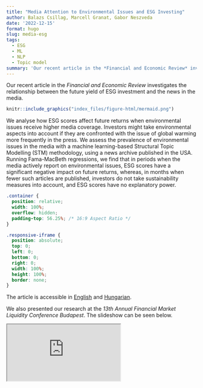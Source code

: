 ```yaml
---
title: "Media Attention to Environmental Issues and ESG Investing"
author: Balazs Csillag, Marcell Granat, Gabor Neszveda
date: '2022-12-15'
format: hugo
slug: media-esg
tags: 
  - ESG
  - ML
  - NLP
  - Topic model
summary: 'Our recent article in the *Financial and Economic Review* investigates the relationship between the future return of ESG investment and the news in the media.'
---
```



Our recent article in the *Financial and Economic Review* investigates the relationship between the future yield of ESG investment and the news in the media.

```r
knitr::include_graphics("index_files/figure-html/mermaid.png")
```

We analyse how ESG scores affect future returns when environmental issues receive higher media coverage. Investors might take environmental aspects into account if they are confronted with the issue of global warming more frequently in the press. We assess the prevalence of environmental issues in the media with a machine learning-based Structural Topic Modelling (STM) methodology, using a news archive published in the USA. Running Fama-MacBeth regressions, we find that in periods when the media actively report on environmental issues, ESG scores have a significant negative impact on future returns, whereas, in months when fewer such articles are published, investors do not take sustainability measures into account, and ESG scores have no explanatory power.

```css
.container {
  position: relative;
  width: 100%;
  overflow: hidden;
  padding-top: 56.25%; /* 16:9 Aspect Ratio */
}

.responsive-iframe {
  position: absolute;
  top: 0;
  left: 0;
  bottom: 0;
  right: 0;
  width: 100%;
  height: 100%;
  border: none;
}
```

The article is accessible in [English](https://en-hitelintezetiszemle.mnb.hu/letoltes/fer-21-4-st5-csillag-granat-neszveda.pdf) and [Hungarian](https://hitelintezetiszemle.mnb.hu/letoltes/hsz-21-4-t5-csillag-granat-neszveda.pdf).

We also presented our research at the *13th Annual Financial Market Liquidity Conference Budapest*. The slideshow can be seen below.

<div class="container"> 
  <iframe class="responsive-iframe" src="https://raw.githubusercontent.com/MarcellGranat/marcellgranat-website/main/content/blog/media-esg/index_files/Green_finance_beamer_watermark-3.pdf"></iframe>
</div>
